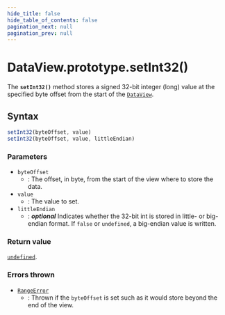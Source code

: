 ```yaml
---
hide_title: false
hide_table_of_contents: false
pagination_next: null
pagination_prev: null
---
```

# DataView.prototype.setInt32()

The **`setInt32()`** method stores a signed 32-bit integer
(long) value at the specified byte offset from the start of the [`DataView`](../../../globals/DataView/DataView.mdx).

## Syntax

```js
setInt32(byteOffset, value)
setInt32(byteOffset, value, littleEndian)
```

### Parameters

- `byteOffset`
  - : The offset, in byte, from the start of the view where to store the data.
- `value`
  - : The value to set.
- `littleEndian`
  - : _**optional**_ Indicates whether the 32-bit int is stored in
    little- or big-endian format. If `false` or
    `undefined`, a big-endian value is written.

### Return value

[`undefined`](../../../globals/undefined.mdx).

### Errors thrown

- [`RangeError`](../../RangeError/RangeError.mdx)
  - : Thrown if the `byteOffset` is set such as it would store beyond the end
    of the view.
